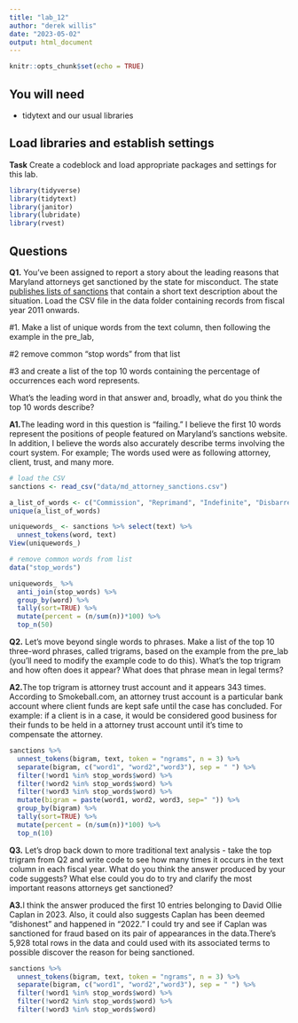 ```yaml
---
title: "lab_12"
author: "derek willis"
date: "2023-05-02"
output: html_document
---
```


```r
knitr::opts_chunk$set(echo = TRUE)
```

## You will need

* tidytext and our usual libraries

## Load libraries and establish settings

**Task** Create a codeblock and load appropriate packages and settings for this lab.

```r
library(tidyverse)
library(tidytext)
library(janitor)
library(lubridate)
library(rvest)
```





## Questions

**Q1.** You've been assigned to report a story about the leading reasons that Maryland attorneys get sanctioned by the state for misconduct. The state [publishes lists of sanctions](https://www.courts.state.md.us/attygrievance/sanctions) that contain a short text description about the situation. Load the CSV file in the data folder containing records from fiscal year 2011 onwards.

#1. Make a list of unique words from the text column, then following the example in the pre_lab, 

#2 remove common "stop words" from that list 

#3 and create a list of the top 10 words containing the percentage of occurrences each word represents. 

What's the leading word in that answer and, broadly, what do you think the top 10 words describe?

**A1.**The leading word in this question is "failing." I believe the first 10 words represent the positions of people featured on Maryland's sanctions website. In addition, I believe the words also accurately describe terms involving the court system. For example; The words used were as following attorney, client, trust, and many more.
```r
# load the CSV
sanctions <- read_csv("data/md_attorney_sanctions.csv")
```
```r
a_list_of_words <- c("Commission", "Reprimand", "Indefinite", "Disbarred", "Suspension", ",")
unique(a_list_of_words)
```

```r
uniquewords_ <- sanctions %>% select(text) %>%
  unnest_tokens(word, text)
View(uniquewords_)
```

```r
# remove common words from list
data("stop_words")

uniquewords_ %>%
  anti_join(stop_words) %>%
  group_by(word) %>%
  tally(sort=TRUE) %>%
  mutate(percent = (n/sum(n))*100) %>%
  top_n(50)
```




**Q2.** Let's move beyond single words to phrases. Make a list of the top 10 three-word phrases, called trigrams, based on the example from the pre_lab (you'll need to modify the example code to do this). What's the top trigram and how often does it appear? What does that phrase mean in legal terms?

**A2.**The top trigram is attorney trust account and it appears 343 times. According to Smokeball.com, an attorney trust account is a particular bank account where client funds are kept safe until the case has concluded. For example: if a client is in a case, it would be considered good business for their funds to be held in a attorney trust account until it's time to compensate the attorney.
```r
sanctions %>%
  unnest_tokens(bigram, text, token = "ngrams", n = 3) %>%
  separate(bigram, c("word1", "word2","word3"), sep = " ") %>%
  filter(!word1 %in% stop_words$word) %>%
  filter(!word2 %in% stop_words$word) %>%
  filter(!word3 %in% stop_words$word) %>%
  mutate(bigram = paste(word1, word2, word3, sep=" ")) %>%
  group_by(bigram) %>%
  tally(sort=TRUE) %>%
  mutate(percent = (n/sum(n))*100) %>%
  top_n(10)
```

**Q3.** Let's drop back down to more traditional text analysis - take the top trigram from Q2 and write code to see how many times it occurs in the text column in each fiscal year. What do you think the answer produced by your code suggests? What else could you do to try and clarify the most important reasons attorneys get sanctioned?

**A3.**I think the answer produced the first 10 entries belonging to David Ollie Caplan in 2023. Also, it could also suggests Caplan has been deemed "dishonest" and happened in "2022." I could try and see if Caplan was sanctioned for fraud based on its pair of appearances in the data.There's 5,928 total rows in the data and could used with its associated terms to possible discover the reason for being sanctioned.

```r
sanctions %>%
  unnest_tokens(bigram, text, token = "ngrams", n = 3) %>%
  separate(bigram, c("word1", "word2","word3"), sep = " ") %>%
  filter(!word1 %in% stop_words$word) %>%
  filter(!word2 %in% stop_words$word) %>%
  filter(!word3 %in% stop_words$word)
```
